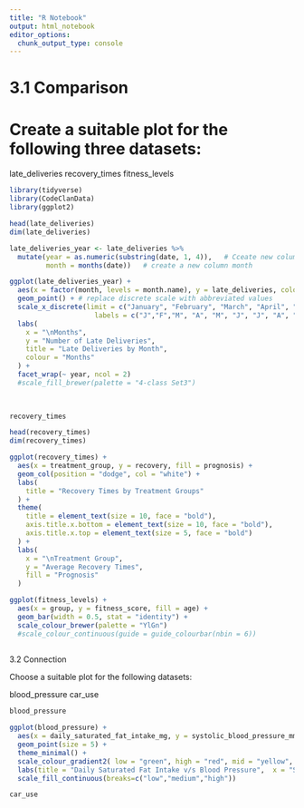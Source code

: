 ```yaml
---
title: "R Notebook"
output: html_notebook
editor_options: 
  chunk_output_type: console
---
```


# 3.1 Comparison
# Create a suitable plot for the following three datasets:
late_deliveries
recovery_times
fitness_levels

```r
library(tidyverse)
library(CodeClanData)
library(ggplot2)
```

```r
head(late_deliveries)
dim(late_deliveries)
```


```r
late_deliveries_year <- late_deliveries %>%
  mutate(year = as.numeric(substring(date, 1, 4)),   # Cceate new column 'year' by extracting year from date
         month = months(date))   # create a new column month 

ggplot(late_deliveries_year) +
  aes(x = factor(month, levels = month.name), y = late_deliveries, colour = month) +  # maintaining level order of months
  geom_point() + # replace discrete scale with abbreviated values
  scale_x_discrete(limit = c("January", "February", "March", "April", "May", "June", "July", "August", "September", "October", "November", "December"),
                     labels = c("J","F","M", "A", "M", "J", "J", "A", "S", "O", "N", "D")) +
  labs(
    x = "\nMonths",
    y = "Number of Late Deliveries",
    title = "Late Deliveries by Month",
    colour = "Months"
  ) + 
  facet_wrap(~ year, ncol = 2) 
  #scale_fill_brewer(palette = "4-class Set3")
  
  
```

```r
recovery_times
```


```r
head(recovery_times)
dim(recovery_times)
```

```r
ggplot(recovery_times) +
  aes(x = treatment_group, y = recovery, fill = prognosis) +
  geom_col(position = "dodge", col = "white") + 
  labs(
    title = "Recovery Times by Treatment Groups"
  ) + 
  theme(
    title = element_text(size = 10, face = "bold"),
    axis.title.x.bottom = element_text(size = 10, face = "bold"),
    axis.title.x.top = element_text(size = 5, face = "bold")
  ) +
  labs(
    x = "\nTreatment Group",
    y = "Average Recovery Times",
    fill = "Prognosis"
  )
```


```r
ggplot(fitness_levels) +
  aes(x = group, y = fitness_score, fill = age) +
  geom_bar(width = 0.5, stat = "identity") +
  scale_colour_brewer(palette = "YlGn")
  #scale_colour_continuous(guide = guide_colourbar(nbin = 6))
  
```

3.2 Connection

Choose a suitable plot for the following datasets:

blood_pressure
car_use

```r
blood_pressure
```


```r
ggplot(blood_pressure) +
  aes(x = daily_saturated_fat_intake_mg, y = systolic_blood_pressure_mm_hg, colour = systolic_blood_pressure_mm_hg) +
  geom_point(size = 5) +
  theme_minimal() +
  scale_colour_gradient2( low = "green", high = "red", mid = "yellow", midpoint = 130) +
  labs(title = "Daily Saturated Fat Intake v/s Blood Pressure",  x = "Saturated Fat Intake - mg", y = "Systolic Blood Pressure - mm hg", colour = "Levels") +
  scale_fill_continuous(breaks=c("low","medium","high"))

```


```r
car_use
```

```r

```

























